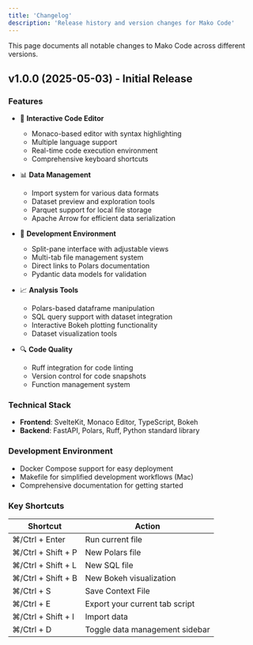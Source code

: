 ```yaml
---
title: 'Changelog'
description: 'Release history and version changes for Mako Code'
---
```


This page documents all notable changes to Mako Code across different versions.

## v1.0.0 (2025-05-03) - Initial Release

### Features

- 🚀 **Interactive Code Editor**
  - Monaco-based editor with syntax highlighting
  - Multiple language support
  - Real-time code execution environment
  - Comprehensive keyboard shortcuts

- 📊 **Data Management**
  - Import system for various data formats
  - Dataset preview and exploration tools
  - Parquet support for local file storage
  - Apache Arrow for efficient data serialization

- 💾 **Development Environment**
  - Split-pane interface with adjustable views
  - Multi-tab file management system
  - Direct links to Polars documentation
  - Pydantic data models for validation

- 📈 **Analysis Tools**
  - Polars-based dataframe manipulation
  - SQL query support with dataset integration
  - Interactive Bokeh plotting functionality
  - Dataset visualization tools

- 🔍 **Code Quality**
  - Ruff integration for code linting
  - Version control for code snapshots
  - Function management system

### Technical Stack

- **Frontend**: SvelteKit, Monaco Editor, TypeScript, Bokeh
- **Backend**: FastAPI, Polars, Ruff, Python standard library

### Development Environment

- Docker Compose support for easy deployment
- Makefile for simplified development workflows (Mac)
- Comprehensive documentation for getting started

### Key Shortcuts

| Shortcut | Action |
|----------|--------|
| ⌘/Ctrl + Enter | Run current file |
| ⌘/Ctrl + Shift + P | New Polars file |
| ⌘/Ctrl + Shift + L | New SQL file |
| ⌘/Ctrl + Shift + B | New Bokeh visualization |
| ⌘/Ctrl + S | Save Context File |
| ⌘/Ctrl + E | Export your current tab script |
| ⌘/Ctrl + Shift + I | Import data |
| ⌘/Ctrl + D | Toggle data management sidebar |
